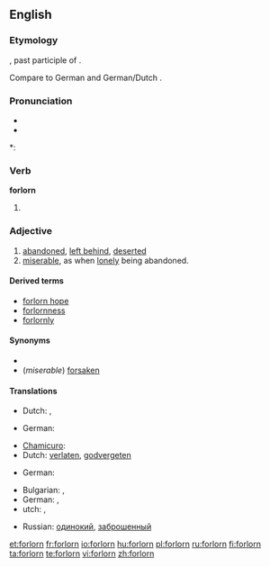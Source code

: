 ==English==

===Etymology===
{{etyl|ang}} {{term|forloren|lang=ang}}, past participle of {{term|forleosan||to lose completely or to be obliterated to a shell|lang=ang}}.

Compare to German {{term|verlieren||to lose|lang=de}} and German/Dutch {{term|verloren||lost|lang=nl}}.

===Pronunciation===
* {{IPA|/fɔəlɚɻn/}}
* {{audio|en-us-forlorn.ogg|Audio (US)}}

*: {{rhymes|ɔː(r)n}}

===Verb===
'''forlorn'''

# {{obsolete}} {{past participle of|[[forlese]]}}

===Adjective===
{{en-adj|forlorner|forlornest|more}}

# [[abandoned]], [[left behind]], [[deserted]]
# [[miserable]], as when [[lonely]] being abandoned.

====Derived terms====
* [[forlorn hope]]
* [[forlornness]]
* [[forlornly]]

====Synonyms====
*
* (''miserable'') [[forsaken]]

====Translations====
{{trans-top|left behind}}
* Dutch: {{t+|nl|verlaten}}, {{t-|nl|verloren}}
{{trans-mid}}
* German: {{t+|de|verlassen}}
{{trans-bottom}}

{{trans-top|miserable}}
* [[Chamicuro]]: {{tø|ccc|ishakatiskale}}
* Dutch: [[verlaten]], [[godvergeten]]
{{trans-mid}}
* German: {{t+|de|verlassen}}
{{trans-bottom}}

{{trans-top|to be sorted}}
* Bulgarian: {{t+|bg|отчаян|sc=Cyrl}}, {{t+|bg|окаян|sc=Cyrl}}
* German: {{t+|de|einsam}}, {{t+|de|verlassen}}
* utch: {{t+|dnl|eenzaam}}, {{t+|nl|verlaten}}
{{trans-mid}}
* Russian: [[одинокий]], [[заброшенный]]
{{trans-bottom}}

[[et:forlorn]]
[[fr:forlorn]]
[[io:forlorn]]
[[hu:forlorn]]
[[pl:forlorn]]
[[ru:forlorn]]
[[fi:forlorn]]
[[ta:forlorn]]
[[te:forlorn]]
[[vi:forlorn]]
[[zh:forlorn]]